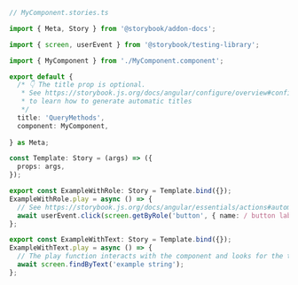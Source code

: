 ```ts
// MyComponent.stories.ts

import { Meta, Story } from '@storybook/addon-docs';

import { screen, userEvent } from '@storybook/testing-library';

import { MyComponent } from './MyComponent.component';

export default {
  /* 👇 The title prop is optional.
   * See https://storybook.js.org/docs/angular/configure/overview#configure-story-loading
   * to learn how to generate automatic titles
   */
  title: 'QueryMethods',
  component: MyComponent,
  
} as Meta;

const Template: Story = (args) => ({
  props: args,
});

export const ExampleWithRole: Story = Template.bind({});
ExampleWithRole.play = async () => {
  // See https://storybook.js.org/docs/angular/essentials/actions#automatically-matching-args to learn how to setup logging in the Actions panel
  await userEvent.click(screen.getByRole('button', { name: / button label/i }));
};

export const ExampleWithText: Story = Template.bind({});
ExampleWithText.play = async () => {
  // The play function interacts with the component and looks for the text
  await screen.findByText('example string');
};
```